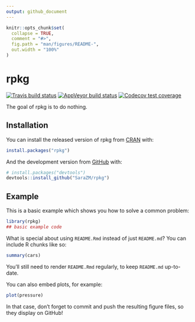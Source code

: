 ```yaml
---
output: github_document
---
```


<!-- README.md is generated from README.Rmd. Please edit that file -->

```r
knitr::opts_chunk$set(
  collapse = TRUE,
  comment = "#>",
  fig.path = "man/figures/README-",
  out.width = "100%"
)
```
# rpkg

<!-- badges: start -->
[![Travis build status](https://travis-ci.org/SaraZM/rpkg.svg?branch=master)](https://travis-ci.org/SaraZM/rpkg)
[![AppVeyor build status](https://ci.appveyor.com/api/projects/status/github/SaraZM/rpkg?branch=master&svg=true)](https://ci.appveyor.com/project/SaraZM/rpkg)
[![Codecov test coverage](https://codecov.io/gh/SaraZM/rpkg/branch/master/graph/badge.svg)](https://codecov.io/gh/SaraZM/rpkg?branch=master)
<!-- badges: end -->

The goal of rpkg is to do nothing. 

## Installation

You can install the released version of rpkg from [CRAN](https://CRAN.R-project.org) with:

``` r
install.packages("rpkg")
```

And the development version from [GitHub](https://github.com/) with:

``` r
# install.packages("devtools")
devtools::install_github("SaraZM/rpkg")
```
## Example

This is a basic example which shows you how to solve a common problem:

```r
library(rpkg)
## basic example code
```

What is special about using `README.Rmd` instead of just `README.md`? You can include R chunks like so:

```r
summary(cars)
```

You'll still need to render `README.Rmd` regularly, to keep `README.md` up-to-date.

You can also embed plots, for example:

```r
plot(pressure)
```

In that case, don't forget to commit and push the resulting figure files, so they display on GitHub!
